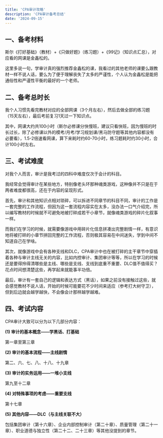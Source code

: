 ```yaml
---
title: 'CPA审计攻略'
description: 'CPA审计备考总结'
date: '2024-09-15'
---
```


## 一、备考材料

斯尔《打好基础》（教材）+《只做好题》（练习题）+《99记》（知识点汇总），对应看的网课是金鑫松的。

这里多说一句，学审计真的强烈推荐金鑫松的课，我看过的其他老师的课要么跟教材一样不说人话，要么为了便于理解丧失了太多的严谨性，个人认为金鑫松是能把通俗性和严谨性平衡的最好的一个老师。

## 二、备考总时长

我个人习惯先看完教材对应的全部网课（3个月左右），然后去做全部的练习题（15天左右），最后考前复习1天过一下知识点。

其中，网课大约共100小时（斯尔必修课分快慢班，建议只看快班，因为慢班的时长过长，除了必修课以外的模考/月考/学习规划课/黑马防守题等其他内容都没有必要看），1.5-2倍速看网课，算下来耗时约60-70小时，练习题耗时约30小时，合计100小时左右。

## 三、考试难度

对我个人而言，审计是我考过的四科中难度仅次于会计的科目。

我经常会觉得审计在某些地方，特别像老头环那种魂类游戏，这种像并不只是在于两者难度都很高，还在于内容的呈现形式。

首先，审计和其他知识点相对琐碎，可以拆进不同章节的科目不同，审计的工作是一套完整的工作流程，但因为这一套流程内容实在太多，没办法一口气介绍完，所以编写教材的时候就不可避免地被打碎成若干小章节，就像魂类游戏的碎片化叙事一样。

而我们在学习的时候，就需要像游戏中用碎片化信息拼凑出完整剧情一样，有意识地将被打碎的小章节拼回完整的工作流程，否则极其容易在中间迷失，学到中间不知道自己在学啥。

其次，就像游戏中会有各种支线和DLC，CPA审计中也在被打碎的主干章节中穿插着各种与审计主线无关的内容，比如内控审计、集团审计等等，所以在学习的时候还是要得拎得清哪些是主线、哪些是支线、支线到底重不重要、DLC值不值得买？花点时间想清楚这些，再学起来就能事半功倍。

最后，审计有一套自己的逻辑和表达方式（黑话），如果之前没有接触过这些，就会感觉教材不说人话，开始的时候可能要花不少时间来适应（参考打大树守卫），但到后边就会越学越快，不会像会计那样越学越难。

## 四、考试内容

CPA审计大致可以分为以下几部分内容：

**(1) 审计的基本概念——学黑话、打基础**

第一章至第三章

**(2) 审计的基本流程——主线剧情**

第二、六、七、八、十八、十九章

**(3) 审计的实务运用——一堆小支线**

第九至十二章

**(4) 对特殊事项的考虑——重要支线**

第十七章

**(5) 其他内容——DLC（与主线关联不大）**

包括集团审计（第十六章）、企业内部控制审计（第二十章）、质量管理（第二十一章）、职业道德与独立性（第二十二、二十三章）等其他没提到的章节。
